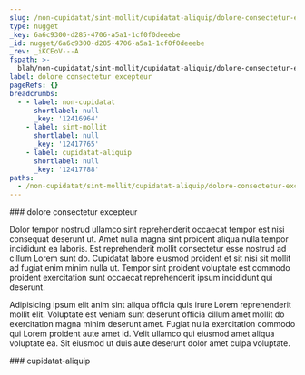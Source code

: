 ```yaml
---
slug: /non-cupidatat/sint-mollit/cupidatat-aliquip/dolore-consectetur-excepteur
type: nugget
_key: 6a6c9300-d285-4706-a5a1-1cf0f0deeebe
_id: nugget/6a6c9300-d285-4706-a5a1-1cf0f0deeebe
_rev: _iKCEoV---A
fspath: >-
  blah/non-cupidatat/sint-mollit/cupidatat-aliquip/dolore-consectetur-excepteur.md
label: dolore consectetur excepteur
pageRefs: {}
breadcrumbs:
  - - label: non-cupidatat
      shortlabel: null
      _key: '12416964'
    - label: sint-mollit
      shortlabel: null
      _key: '12417765'
    - label: cupidatat-aliquip
      shortlabel: null
      _key: '12417788'
paths:
  - /non-cupidatat/sint-mollit/cupidatat-aliquip/dolore-consectetur-excepteur
---
```


<NuggetArea>
<Nugget slug="/non-cupidatat/sint-mollit/cupidatat-aliquip/dolore-consectetur-excepteur" type="nugget" _key="6a6c9300-d285-4706-a5a1-1cf0f0deeebe" _id="nugget/6a6c9300-d285-4706-a5a1-1cf0f0deeebe" _rev="_iKCEoV---A" fspath="blah/non-cupidatat/sint-mollit/cupidatat-aliquip/dolore-consectetur-excepteur.md" label="dolore consectetur excepteur" paths="/non-cupidatat/sint-mollit/cupidatat-aliquip/dolore-consectetur-excepteur">
<NuggetBody>
### dolore consectetur excepteur

Dolor tempor nostrud ullamco sint reprehenderit occaecat tempor est nisi consequat deserunt ut. Amet nulla magna sint proident aliqua nulla tempor incididunt ea laboris. Est reprehenderit mollit consectetur esse nostrud ad cillum Lorem sunt do. Cupidatat labore eiusmod proident et sit nisi sit mollit ad fugiat enim minim nulla ut. Tempor sint proident voluptate est commodo proident exercitation sunt occaecat reprehenderit ipsum incididunt qui deserunt.

Adipisicing ipsum elit anim sint aliqua officia quis irure Lorem reprehenderit mollit elit. Voluptate est veniam sunt deserunt officia cillum amet mollit do exercitation magna minim deserunt amet. Fugiat nulla exercitation commodo qui Lorem proident aute amet id. Velit ullamco qui eiusmod amet aliqua voluptate ea. Sit eiusmod ut duis aute deserunt dolor amet culpa voluptate.

</NuggetBody>
<Breadcrumbs>
<Crumbs>
<Crumb _key="12416964" label="non-cupidatat" /><Crumb _key="12417765" label="sint-mollit" /><Crumb _key="12417788" label="cupidatat-aliquip" />
</Crumbs>
</Breadcrumbs>
</Nugget>

<NuggetsInbound>
</NuggetsInbound>
<NuggetsOutbound>
</NuggetsOutbound>
</NuggetArea>
<PassagesInbound>
<Passage direction="inbound" type="passage" _key="12417788" _id="passage/12417788" _rev="_iKCEoV---_" label="cupidatat-aliquip" passage="cupidatat-aliquip" fspath="blah/non-cupidatat/sint-mollit/cupidatat-aliquip" paths="/non-cupidatat/sint-mollit/cupidatat-aliquip" slug="/non-cupidatat/sint-mollit/cupidatat-aliquip">
<NuggetBody>
### cupidatat-aliquip

</NuggetBody>
<Breadcrumbs>
<Crumbs>
<Crumb _key="12416964" label="non-cupidatat" /><Crumb _key="12417765" label="sint-mollit" />
</Crumbs>
</Breadcrumbs>
</Passage>

</PassagesInbound>
<PassagesOutbound>
</PassagesOutbound>